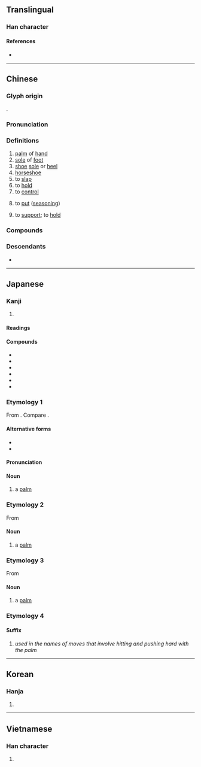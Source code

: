 {{character info/new}}
==Translingual==

===Han character===
{{Han char|rn=64|rad=手|as=08|sn=12|four=90502|canj=FBRQ|ids=⿱尚手}}

====References====
* {{Han ref|kx=0437.050|dkj=12248|dj=0786.130|hdz=31889.020|uh=638C|ud=25484|bh=B478|bd=46200}}

----

==Chinese==
{{zh-forms}}

===Glyph origin===
{{Han etym}}
{{Han compound|尚|手|ls=psc|c1=p|c2=s}}.

===Pronunciation===
{{zh-pron
|m=zhǎng
|m-s=zang3
|c=zoeng2
|c-t=
|g=
|h=pfs=chóng
|j=
|md=ciēng/ciōng
|md_note=ciēng - vernacular (“finger”); ciōng - literary
|mn=xm,qz,tp,kh,tc,hc,lk,sx,yl,km,mg:chiúⁿ/zz,tn:chióⁿ/xm,qz,lk,sx,km:chńg/zz,tp,kh,tn,tc,hc,yl,mg:chéng/mg:chín/xm,qz,tw:chióng/xm,zz,twv:chiáng
|mn_note=chiúⁿ/chióⁿ - vernacular (“palm”); chńg/chéng/chín - vernacular (“finger”, often written as {{zh-l|*指}}, e.g. {{zh-l|*掌甲}}, {{zh-l|*掌頭仔}}); chióng/chiáng - literary
|mn-t=zion2/ziên2
|mn-t_note=zion2 - Shantou; ziên2 - Chaozhou
|w=2tsaan
|x=
|mc=y
|oc=y
|cat=n,v
}}

===Definitions===
{{zh-hanzi}}

# [[palm]] of [[hand]]
# [[sole]] of [[foot]]
# [[shoe]] [[sole]] or [[heel]]
# [[horseshoe]]
# to [[slap]]
# to [[hold]]
# to [[control]]
# {{lb|zh|dialectal Mandarin}} to [[put]] ([[seasoning]])
# {{lb|zh|Sichuanese}} to [[support]]; to [[hold]]

===Compounds===
{{zh-der|主掌|仙人掌|合掌|執掌|巴掌|手掌|掌上壓|掌上明珠|掌上電腦|掌中戲|掌事|掌勺|掌勺儿|掌印|掌嘴|掌子|掌子面|掌廚|掌心|掌控|掌握|掌握電腦|掌摑|掌擊|掌故|掌案兒的|掌櫃|掌櫃的|掌權|掌灶|掌燈|掌班|掌璽大臣|掌璽官|掌相|掌秤|掌管|掌紋|掌聲|掌聲雷動|掌舵|掌鍋|掌門|掌門人|掌鞭|掌鞭的|掌骨|接掌|揚掌|熊掌|穿掌|蘭花掌|馬掌|鼓掌}}

===Descendants===
* {{desc|bor=1|mn|зан|id=sole|gloss=[[sole]]}}

----

==Japanese==
===Kanji===
{{ja-kanji|grade=c|rs=手08}}

# {{defn|lang=ja|sort=手08}}

====Readings====
{{ja-readings
|goon=しょう<しやう
|kanon=しょう<しやう
|kun=てのひら-, たなごころ-, たなそこ-, つかさど-る
}}

====Compounds====
* {{ja-l|掌握}}
* {{ja-l|掌鞅}}
* {{ja-l|掌管}}
* {{ja-l|掌故}}
* {{ja-l|掌中}}
* {{ja-l|掌典}}

===Etymology 1===
{{ja-kanjitab|てのひら|yomi=k}}
From {{af|ja|手|の|平|tr1=te|t1=[[hand]]|tr2=no|pos2=possessive particle|tr3=hira|t3=[[flat]]|sort=てのひら}}. Compare {{noncog|en|flat of one's hand}}.

====Alternative forms====
* {{ja-l|手の平}}
* {{ja-l|手のひら}}

====Pronunciation====
{{ja-pron|acc=2|acc2=1|y=k|てのひら}}

====Noun====
{{ja-noun|て の ひら}}

# {{lb|ja|anatomy|sort=てのひら}} a [[palm]]

{{cln|ja|basic words|sort=てのひら}}

===Etymology 2===
{{ja-kanjitab|たなうら|yomi=k|sort=てのひら}}
From {{af|ja|手|な|裏|tr1=ta|tr2=na|tr3=ura|t1=[[hand]]|t3=[[back]] [[side]]; [[bottom]] side; [[face-down]] side; [[palmar]]/[[plantar]] side|sort=てのひら|pos2=archaic possessive particle}}

====Noun====
{{ja-noun|たなうら}}

# {{lb|ja|anatomy|sort=てのひら}} a [[palm]]

===Etymology 3===
{{ja-kanjitab|たなごころ|yomi=k|sort=てのひら|r=y}}
From {{af|ja|手|な|心|tr1=ta|tr2=na|tr3=kokoro|t1=[[hand]]|t3=[[heart]]; [[inside]]|sort=てのひら|pos2=archaic possessive particle}}

====Noun====
{{ja-noun|たなうら}}

# {{lb|ja|anatomy|sort=てのひら}} a [[palm]]

===Etymology 4===
{{ja-kanjitab|しょう|yomi=o}}

====Suffix====
{{ja-pos|suffix|しょう|hhira=しやう}}

# {{lb|ja|martial arts|sort=しょう}} ''used in the names of moves that involve hitting and pushing hard with the palm''

{{cln|ja|words with multiple readings}}
----

==Korean==

===Hanja===
{{ko-hanja|hangeul=장|eumhun=|rv=jang|mr=chang|y=cang}}

# {{defn|lang=ko|sort=手08}}

----

==Vietnamese==

===Han character===
{{vi-hantu|[[chưởng]]|rs=手08}}

# {{defn|lang=vi|sort=手08}}